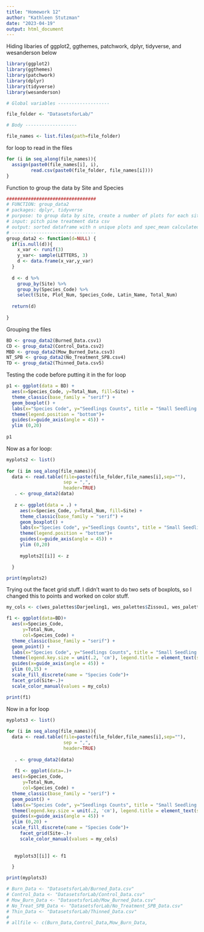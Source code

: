 ```yaml
---
title: "Homework 12"
author: "Kathleen Stutzman"
date: "2023-04-19"
output: html_document
---
```


Hiding libaries of ggplot2, ggthemes, patchwork, dplyr, tidyverse, and wesanderson below

```r
library(ggplot2)
library(ggthemes)
library(patchwork)
library(dplyr)
library(tidyverse)
library(wesanderson)
```

```r
# Global variables -------------------

file_folder <- "DatasetsforLab/"

# Body -------------------

file_names <- list.files(path=file_folder)

```

for loop to read in the files

```r
for (i in seq_along(file_names)){
  assign(paste0(file_names[i], i),
         read.csv(paste0(file_folder, file_names[i])))
}
```


Function to group the data by Site and Species

```r
#################################
# FUNCTION: group_data2
# packages: dplyr, tidyverse
# purpose: to group data by site, create a number of plots for each site, and create a average of counts for each species found at each site
# input: pitch pine treatment data csv
# output: sorted dataframe with n unique plots and spec_mean calculated
# -------------------------------
group_data2 <- function(d=NULL) {
  if(is.null(d)){
    x_var <- runif(3)
    y_var<- sample(LETTERS, 3)
    d <- data.frame(x_var,y_var)
  }
  
  d <- d %>% 
    group_by(Site) %>% 
    group_by(Species_Code) %>% 
    select(Site, Plot_Num, Species_Code, Latin_Name, Total_Num)
  
  return(d)
  
}
```

Grouping the files

```r
BD <- group_data2(Burned_Data.csv1)
CD <- group_data2(Control_Data.csv2)
MBD <- group_data2(Mow_Burned_Data.csv3)
NT_SPB <- group_data2(No_Treatment_SPB.csv4)
TD <- group_data2(Thinned_Data.csv5)

```

Testing the code before putting it in the for loop

```r
p1 <- ggplot(data = BD) +
  aes(x=Species_Code, y=Total_Num, fill=Site) +
  theme_classic(base_family = "serif") +
  geom_boxplot() +
  labs(x="Species Code", y="Seedlings Counts", title = "Small Seedling (<50cm) Abundance across Treatment Units") +
  theme(legend.position = "bottom")+
  guides(x=guide_axis(angle = 45)) +
  ylim (0,20)
  
p1
```

Now as a for loop:

```r
myplots2 <- list()
 
for (i in seq_along(file_names)){
  data <- read.table(file=paste(file_folder,file_names[i],sep=""),
                     sep = ",",
                     header=TRUE)
   . <- group_data2(data)
   
   z <- ggplot(data = .) +
     aes(x=Species_Code, y=Total_Num, fill=Site) +
     theme_classic(base_family = "serif") +
     geom_boxplot() +
     labs(x="Species Code", y="Seedlings Counts", title = "Small Seedling (<50cm) Abundance across Treatment Units", subtitle =  file_names[i]) +
     theme(legend.position = "bottom")+
     guides(x=guide_axis(angle = 45)) +
     ylim (0,20)
   
     myplots2[[i]] <- z

  }

print(myplots2)
```

Trying out the facet grid stuff. I didn't want to do two sets of boxplots, so I changed this to points and worked on color stuff.

```r
my_cols <- c(wes_palettes$Darjeeling1, wes_palettes$Zissou1, wes_palettes$Royal2)

f1 <- ggplot(data=BD)+
  aes(x=Species_Code, 
      y=Total_Num,
      col=Species_Code) +
  theme_classic(base_family = "serif") +
  geom_point() +
  labs(x="Species Code", y="Seedlings Counts", title = "Small Seedling (<50cm) Abundance across Treatment Units") +
  theme(legend.key.size = unit(.2, 'cm'), legend.title = element_text(size=8), legend.text = element_text(size=8))+
  guides(x=guide_axis(angle = 45)) +
  ylim (0,15) +
  scale_fill_discrete(name = "Species Code")+
  facet_grid(Site~.)+
  scale_color_manual(values = my_cols)

print(f1)
```


Now in a for loop

```r

myplots3 <- list()
 
for (i in seq_along(file_names)){
  data <- read.table(file=paste(file_folder,file_names[i],sep=""),
                     sep = ",",
                     header=TRUE)
  
   . <- group_data2(data)
   
   f1 <- ggplot(data=.)+
  aes(x=Species_Code, 
      y=Total_Num,
      col=Species_Code) +
  theme_classic(base_family = "serif") +
  geom_point() +
  labs(x="Species Code", y="Seedlings Counts", title = "Small Seedling (<50cm) Abundance across Treatment Units") +
  theme(legend.key.size = unit(.2, 'cm'), legend.title = element_text(size=8), legend.text = element_text(size=8))+
  guides(x=guide_axis(angle = 45)) +
  ylim (0,20) +
  scale_fill_discrete(name = "Species Code")+
     facet_grid(Site~.)+
     scale_color_manual(values = my_cols)
     
   
   myplots3[[i]] <- f1

  }

print(myplots3)


```




 
```r
# Burn_Data <- "DatasetsforLab/Burned_Data.csv"
# Control_Data <- "DatasetsforLab/Control_Data.csv"
# Mow_Burn_Data <- "DatasetsforLab/Mow_Burned_Data.csv"
# No_Treat_SPB_Data <- "DatasetsforLab/No_Treatment_SPB_Data.csv"
# Thin_Data <- "DatasetsforLab/Thinned_Data.csv"
# 
# allfile <- c(Burn_Data,Control_Data,Mow_Burn_Data,
```   
